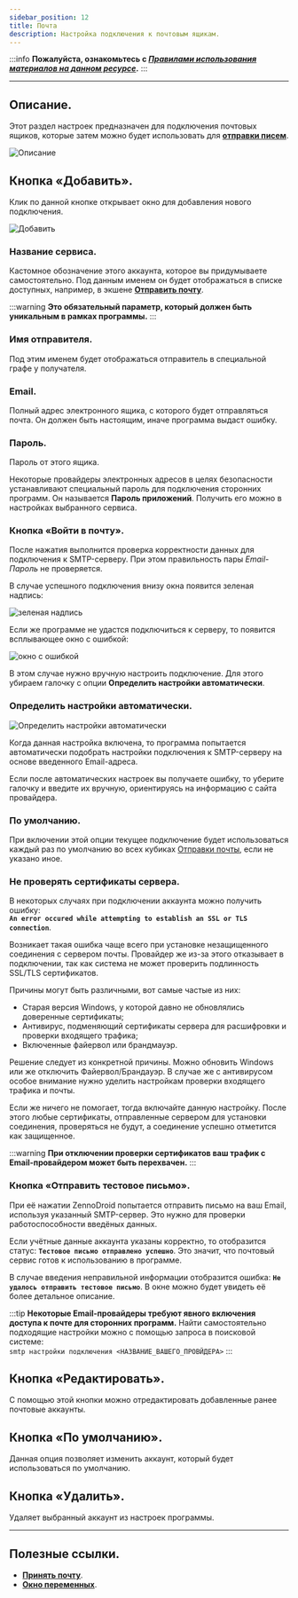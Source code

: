 ```yaml
---
sidebar_position: 12
title: Почта
description: Настройка подключения к почтовым ящикам.
---  
```

:::info **Пожалуйста, ознакомьтесь с [*Правилами использования материалов на данном ресурсе*](../Disclaimer).**
:::
_______________________________________________  
## Описание.  
Этот раздел настроек предназначен для подключения почтовых ящиков, которые затем можно будет использовать для [**отправки писем**](../Project%20Editor/SendEmails).  

![Описание](./assets/Mailbox/Mailbox_pic1.png)

## Кнопка «Добавить».  
Клик по данной кнопке открывает окно для добавления нового подключения.  

![Добавить](./assets/Mailbox/Mailbox_pic2.png)  

### Название сервиса.
Кастомное обозначение этого аккаунта, которое вы придумываете самостоятельно. Под данным именем он будет отображаться в списке доступных, например, в экшене [**Отправить почту**](../Project%20Editor/SendEmails).  

:::warning **Это обязательный параметр, который должен быть уникальным в рамках программы.**
:::  

### Имя отправителя.  
Под этим именем будет отображаться отправитель в специальной графе у получателя.  

### Email.  
Полный адрес электронного ящика, с которого будет отправляться почта. Он должен быть настоящим, иначе программа выдаст ошибку.  

### Пароль. 
Пароль от этого ящика.  

Некоторые провайдеры электронных адресов в целях безопасности устанавливают специальный пароль для подключения сторонних программ. Он называется **Пароль приложений**. Получить его можно в настройках выбранного сервиса.  

### Кнопка «Войти в почту».  
После нажатия выполнится проверка корректности данных для подключения к SMTP-серверу. При этом правильность пары *Email-Пароль* не проверяется.  

В случае успешного подключения внизу окна появится зеленая надпись:  

![зеленая надпись](./assets/Mailbox/Mailbox_pic3.png)  

Если же программе не удастся подключиться к серверу, то появится всплывающее окно с ошибкой:  

![окно с ошибкой](./assets/Mailbox/Mailbox_pic4.png)  

В этом случае нужно вручную настроить подключение. Для этого убираем галочку с опции **Определить настройки автоматически**.   

### Определить настройки автоматически.  
![Определить настройки автоматически](./assets/Mailbox/Mailbox_pic5.png)  

Когда данная настройка включена, то программа попытается автоматически подобрать настройки подключения к SMTP-серверу на основе введенного Email-адреса.  

Если после автоматических настроек вы получаете ошибку, то уберите галочку и введите их вручную, ориентируясь на информацию с сайта провайдера.  

### По умолчанию.  
При включении этой опции текущее подключение будет использоваться каждый раз по умолчанию во всех кубиках [Отправки почты](../Project%20Editor/SendEmails), если не указано иное.  

### Не проверять сертификаты сервера.  
В некоторых случаях при подключении аккаунта можно получить ошибку:  
**`An error occured while attempting to establish an SSL or TLS connection`**.  

Возникает такая ошибка чаще всего при установке незащищенного соединения с сервером почты. Провайдер же из-за этого отказывает в подключении, так как система не может проверить подлинность SSL/TLS сертификатов.  

Причины могут быть различными, вот самые частые из них:  
- Старая версия Windows, у которой давно не обновлялись доверенные сертификаты;  
- Антивирус, подменяющий сертификаты сервера для расшифровки и проверки входящего трафика;  
- Включенные файервол или брандмауэр.  

Решение следует из конкретной причины. Можно обновить Windows или же отключить Файервол/Брандауэр. В случае же с антивирусом особое внимание нужно уделить настройкам проверки входящего трафика и почты.  

Если же ничего не помогает, тогда включайте данную настройку. После этого любые сертификаты, отправленные сервером для установки соединения, проверяться не будут, а соединение успешно отметится как защищенное.  

:::warning **При отключении проверки сертификатов ваш трафик с Email-провайдером может быть перехвачен.**
::: 

### Кнопка «Отправить тестовое письмо».  
При её нажатии ZennoDroid попытается отправить письмо на ваш Email, используя указанный SMTP-сервер. Это нужно для проверки работоспособности введёных данных.  

Если учётные данные аккаунта указаны корректно, то отобразится статус: **`Тестовое письмо отправлено успешно`**. Это значит, что почтовый сервис готов к использованию в программе.  

В случае введения неправильной информации отобразится ошибка: **`Не удалось отправить тестовое письмо`**. В окне можно будет увидеть её более детальное описание.  

:::tip **Некоторые Email-провайдеры требуют явного включения доступа к почте для сторонних программ.**
Найти самостоятельно подходящие настройки можно с помощью запроса в поисковой системе:  
`smtp настройки подключения <НАЗВАНИЕ_ВАШЕГО_ПРОВЙДЕРА>`
:::  

## Кнопка «Редактировать».  
С помощью этой кнопки можно отредактировать добавленные ранее почтовые аккаунты.

## Кнопка «По умолчанию».  
Данная опция позволяет изменить аккаунт, который будет использоваться по умолчанию.  

## Кнопка «Удалить».
Удаляет выбранный аккаунт из настроек программы. 
_______________________________________________  
## Полезные ссылки.    
- [**Принять почту**](../Project%20Editor/SendEmails).   
- [**Окно переменных**](../pm/Interface/Variables).